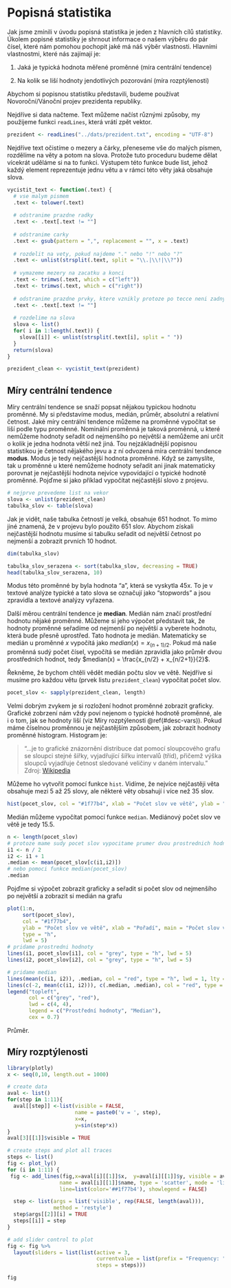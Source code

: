 # Popisná statistika

Jak jsme zmínili v úvodu popisná statistika je jeden z hlavních cílů statistiky. Úkolem popisné statistiky je shrnout informace o našem výběru do pár čísel, které nám pomohou pochopit jaké má náš výběr vlastnosti. Hlavními vlastnostmi, které nás zajímají je:

1) Jaká je typická hodnota měřené proměnné (míra centrální tendence)

2) Na kolik se liší hodnoty jendotlivých pozorování (míra rozptýlenosti)

Abychom si popisnou statistiku představili, budeme používat Novoroční/Vánoční projev prezidenta republiky.

Nejdříve si data načteme. Text můžeme načíst různými způsoby, my použijeme funkci `readLines`, která vrátí zpět vektor.
```r
prezident <- readLines("../dats/prezident.txt", encoding = "UTF-8")
```

Nejdříve text očistíme o mezery a čárky, přeneseme vše do malých písmen, rozdělíme na věty a potom na slova. Protože tuto proceduru budeme dělat vícekrát uděláme si na to funkci. Výstupem této funkce bude list, jehož každý element reprezentuje jednu větu a v rámci této věty jaká obsahuje slova.  
```r
vycistit_text <- function(.text) {
  # vse malym pismem
  .text <- tolower(.text)
  
  # odstranime prazdne radky
  .text <- .text[.text != ""]
  
  # odstranime carky
  .text <- gsub(pattern = ",", replacement = "", x = .text)
  
  # rozdelit na vety, pokud najdeme "." nebo "!" nebo "?"
  .text <- unlist(strsplit(.text, split = "\\.|\\!|\\?"))
  
  # vymazeme mezery na zacatku a konci
  .text <- trimws(.text, which = c("left"))
  .text <- trimws(.text, which = c("right"))
  
  # odstranime prazdne prvky, ktere vznikly protoze po tecce neni zadny text
  .text <- .text[.text != ""] 
  
  # rozdelime na slova
  slova <- list()
  for( i in 1:length(.text)) {
    slova[[i]] <- unlist(strsplit(.text[i], split = " "))
  }
  return(slova)
}
```

```r
prezident_clean <- vycistit_text(prezident)
```

## Míry centrální tendence
Míry centrální tendence se snaží popsat nějakou typickou hodnotu proměnné. My si představíme modus, medián, průměr, absolutní a relativní četnost. Jaké míry centrální tendence můžeme na proměnné vypočítat se liší podle typu proměnné. Nominální proměnná je taková proměnná, u které nemůžeme hodnoty seřadit od nejmenšího po největší a nemůžeme ani určit o kolik je jedna hodnota větší než jiná. Tou nejzákladnější popisnou statistikou je četnost nějakého jevu a z ní odvozená míra centrální tendence **modus**. Modus je tedy nejčastější hodnota proměnné. Když se zamyslíte, tak u proměnné u které nemůžeme hodnoty seřadit ani jinak matematicky porovnat je nejčastější hodnota nejvíce vypovídající o typické hodnotě proměnné. Pojďme si jako příklad vypočítat nejčastější slovo z projevu.  

```r
# nejprve prevedeme list na vekor
slova <- unlist(prezident_clean)
tabulka_slov <- table(slova)
```

Jak je vidět, naše tabulka četností je velká, obsahuje 651 hodnot. To mimo jiné znamená, že v projevu bylo použito 651 slov. Abychom získali nejčastější hodnotu musíme si tabulku seřadit od největší četnost po nejmenší a zobrazit prvních 10 hodnot.  
```r
dim(tabulka_slov)
```
```r
tabulka_slov_serazena <- sort(tabulka_slov, decreasing = TRUE)
head(tabulka_slov_serazena, 10)
```

Modus této proměnné by byla hodnota "a", která se vyskytla 45x. To je v textové analýze typické a tato slova se označují jako "stopwords" a jsou zpravidla a textové analýzy vyřazena.


Další měrou centrální tendence je **median**. Medián nám značí prostřední hodnotu nějaké proměnné. Můžeme si jeho výpočet představit tak, že hodnoty proměnné seřadíme od nejmenší po největší a vyberete hodnotu, která bude přesně uprostřed. Tato hodnota je medián. Matematicky se medián u proměnné $x$ vypočítá jako $median(x) = x_{(n + 1)/2}$. Pokud má naše proměnná sudý počet čísel, vypočítá se medián zpravidla jako průměr dvou prostředních hodnot, tedy $median(x) = \frac{x_{n/2} + x_{n/2+1}}{2}$. 

Řekněme, že bychom chtěli vědět medián počtu slov ve větě. Nejdříve si musíme pro každou větu (prvek listu `prezident_clean`) vypočítat počet slov. 
```r
pocet_slov <- sapply(prezident_clean, length)
```

Velmi dobrým zvykem je si rozložení hodnot proměnné zobrazit graficky. Grafické zobrzení nám vždy poví nejenom o typické hodnotě proměnné, ale i o tom, jak se hodnoty liší (viz Míry rozptýlenosti \@ref(#desc-vars)). Pokud máme číselnou proměnnou je nejčastějším způsobem, jak zobrazit hodnoty proměnné histogram. Histogram je:

> "...je to grafické znázornění distribuce dat pomocí sloupcového grafu se sloupci stejné šířky, vyjadřující šířku intervalů 
> (tříd), přičemž výška sloupců vyjadřuje četnost sledované veličiny v daném intervalu."
Zdroj: [Wikipedia](https://cs.wikipedia.org/wiki/Histogram)

Můžeme ho vytvořit pomocí funkce `hist`. Vidíme, že nejvíce nejčastěji věta obsahuje mezi 5 až 25 slovy, ale některé věty obsahují i více než 35 slov. 
```r
hist(pocet_slov, col = "#1f77b4", xlab = "Počet slov ve větě", ylab = "Četnost", main = "Histogram počtu slov ve větě")
```

Medián můžeme vypočítat pomocí funkce `median`. Mediánový počet slov ve větě je tedy 15.5.

```r
n <- length(pocet_slov)
# protoze mame sudy pocet slov vypocitame prumer dvou prostrednich hodnot
i1 <- n / 2
i2 <- i1 + 1
.median <- mean(pocet_slov[c(i1,i2)])
# nebo pomoci funkce median(pocet_slov)
.median
```

Pojďme si výpočet zobrazit graficky a seřadit si počet slov od nejmenšího po největší a zobrazit si medián na grafu
```r
plot(1:n,
     sort(pocet_slov), 
     col = "#1f77b4", 
     ylab = "Počet slov ve větě", xlab = "Pořadí", main = "Počet slov ve větě seřazený podle velikosti",
     type = "h",
     lwd = 5)
# pridame prostredni hodnoty
lines(i1, pocet_slov[i1], col = "grey", type = "h", lwd = 5)
lines(i2, pocet_slov[i2], col = "grey", type = "h", lwd = 5)

# pridame median
lines(mean(c(i1, i2)), .median, col = "red", type = "h", lwd = 1, lty = 2)
lines(c(-2, mean(c(i1, i2))), c(.median, .median), col = "red", type = "l", lwd = 1, lty = 2)
legend("topleft", 
       col = c("grey", "red"), 
       lwd = c(4, 4),
       legend = c("Prostřední hodnoty", "Median"), 
       cex = 0.7)
```

Průměr.


## Míry rozptýlenosti {#desc-vars}
```r
library(plotly)
x <- seq(0,10, length.out = 1000)

# create data
aval <- list()
for(step in 1:11){
  aval[[step]] <-list(visible = FALSE,
                      name = paste0('v = ', step),
                      x=x,
                      y=sin(step*x))
}
aval[3][[1]]$visible = TRUE

# create steps and plot all traces
steps <- list()
fig <- plot_ly()
for (i in 1:11) {
 fig <- add_lines(fig,x=aval[i][[1]]$x,  y=aval[i][[1]]$y, visible = aval[i][[1]]$visible, 
                 name = aval[i][[1]]$name, type = 'scatter', mode = 'lines', hoverinfo = 'name', 
                 line=list(color='##1f77b4'), showlegend = FALSE)

  step <- list(args = list('visible', rep(FALSE, length(aval))),
               method = 'restyle')
  step$args[[2]][i] = TRUE  
  steps[[i]] = step 
}  

# add slider control to plot
fig <- fig %>%
  layout(sliders = list(list(active = 3,
                             currentvalue = list(prefix = "Frequency: "),
                             steps = steps)))

fig
```